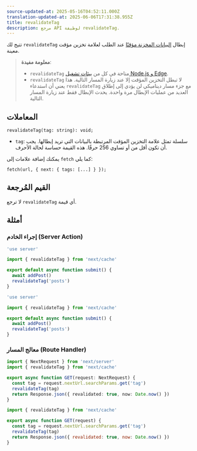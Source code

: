 ```yaml
---
source-updated-at: 2025-05-16T04:52:11.000Z
translation-updated-at: 2025-06-06T17:31:38.955Z
title: revalidateTag
description: مرجع API لوظيفة revalidateTag.
---
```


تتيح لك `revalidateTag` إبطال [البيانات المخزنة مؤقتًا](/docs/app/building-your-application/caching) عند الطلب لعلامة تخزين مؤقت معينة.

> **معلومة مفيدة**:
>
> - `revalidateTag` متاحة في كل من [بيئات تشغيل Node.js و Edge](/docs/app/building-your-application/rendering/edge-and-nodejs-runtimes).
> - `revalidateTag` لا تبطل التخزين المؤقت إلا عند زيارة المسار التالية. هذا يعني أن استدعاء `revalidateTag` مع جزء مسار ديناميكي لن يؤدي إلى إطلاق العديد من عمليات الإبطال مرة واحدة. يحدث الإبطال فقط عند زيارة المسار التالية.

## المعاملات

```tsx
revalidateTag(tag: string): void;
```

- `tag`: سلسلة تمثل علامة التخزين المؤقت المرتبطة بالبيانات التي تريد إبطالها. يجب أن تكون أقل من أو تساوي 256 حرفًا. هذه القيمة حساسة لحالة الأحرف.

يمكنك إضافة علامات إلى `fetch` كما يلي:

```tsx
fetch(url, { next: { tags: [...] } });
```

## القيم المُرجعة

لا ترجع `revalidateTag` أي قيمة.

## أمثلة

### إجراء الخادم (Server Action)

```ts filename="app/actions.ts" switcher
'use server'

import { revalidateTag } from 'next/cache'

export default async function submit() {
  await addPost()
  revalidateTag('posts')
}
```

```js filename="app/actions.js" switcher
'use server'

import { revalidateTag } from 'next/cache'

export default async function submit() {
  await addPost()
  revalidateTag('posts')
}
```

### معالج المسار (Route Handler)

```ts filename="app/api/revalidate/route.ts" switcher
import { NextRequest } from 'next/server'
import { revalidateTag } from 'next/cache'

export async function GET(request: NextRequest) {
  const tag = request.nextUrl.searchParams.get('tag')
  revalidateTag(tag)
  return Response.json({ revalidated: true, now: Date.now() })
}
```

```js filename="app/api/revalidate/route.js" switcher
import { revalidateTag } from 'next/cache'

export async function GET(request) {
  const tag = request.nextUrl.searchParams.get('tag')
  revalidateTag(tag)
  return Response.json({ revalidated: true, now: Date.now() })
}
```
